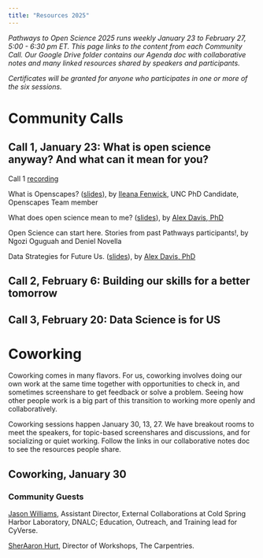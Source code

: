 ```yaml
---
title: "Resources 2025"
---
```


*Pathways to Open Science 2025 runs weekly January 23 to February 27, 5:00 - 6:30 pm ET. This page links to the content from each Community Call. Our Google Drive folder contains our Agenda doc with collaborative notes and many linked resources shared by speakers and participants.*

*Certificates will be granted for anyone who participates in one or more of the six sessions.*

# Community Calls

## Call 1, January 23: What is open science anyway? And what can it mean for you?

Call 1 [recording](https://drive.google.com/file/d/18HxO2tyoqiK2tyqerjAehE4bo_arbJAq/view?usp=drive_link)

What is Openscapes? ([slides](https://docs.google.com/presentation/d/1HSSpz6tUVGgHjJ0UIMoEd9u0h84VerjbObR5OPvCids/)), by [Ileana Fenwick](https://twitter.com/_ileanaf), UNC PhD Candidate, Openscapes Team member

What does open science mean to me? ([slides](https://docs.google.com/presentation/d/1RAEYTlaCGNJ8MnX2jeh2piWzr599cr5R/edit?usp=drive_link&ouid=117331415908654768512&rtpof=true&sd=true)), by [Alex Davis, PhD](http://www.alexandracddavis.com/)

Open Science can start here. Stories from past Pathways participants!, by Ngozi Oguguah and Deniel Novella

Data Strategies for Future Us. ([slides](https://docs.google.com/presentation/d/1MvDZ5xspJQ3BHjJbj2YDz1J6jpRYw-NPL-AvSWG-ego/)), by [Alex Davis, PhD](http://www.alexandracddavis.com/)

## Call 2, February 6: Building our skills for a better tomorrow

```{=html}
<!--- 

Speakers

-   [Aneese Williams, MSc](https://www.linkedin.com/in/aneese-williams-mps-80a846b6/), Environmental Management Systems (EMS) Coordinator, City of West Palm Beach
    -   My journey to open science ([slides](https://docs.google.com/presentation/d/1FFCBGvOmr1FpCaKK7JU0C5rpdv2oQ7_Q/))
    -   Open Science Key Terms ([slides](https://docs.google.com/presentation/d/16RbJ3S4njI22tBjrsjxzbl3Yjv1OVNKE/))
-   [LaTreese Denson, PhD](https://www.bweems.org/member-directory/latreese-s-denson-ph-d), Stock Assessment Analyst, NOAA Southeast Fisheries Science Center
-   [Antoinette Foster, PhD](https://www.ohsu.edu/racial-equity-and-inclusion-center/our-people), Director of Community Transformation, OHSU

LaTreese's and Antoinette's slides can be viewed in the recording. Aneese's slides are linked above.
--->
```

## Call 3, February 20: Data Science is for US

```{=html}
<!--- 

Speakers

-   [Alex Davis, PhD](http://www.alexandracddavis.com/), Postdoctoral Fellow, aquatic invasive species ecologist, UCLA
    -   What Open Science means to me ([slides](https://docs.google.com/presentation/d/1b3oUq-jc01HyEV_eRijPyF6qYURpcB4c/edit?usp=drive_link&ouid=117331415908654768512&rtpof=true&sd=true))
-   [SherAaron Hurt](https://carpentries.org/team/), Director of Workshops, The Carpentries
    -   Journey to Open Science ([slides](https://www.canva.com/design/DAF9jeVCeTI/MR1bstUE6kgZPS8M0H2EKw))
-   [Justin Rice, PhD](https://www.nasa.gov/image-article/deputy-manager-justin-rice/), Deputy Manager of the ESDIS Science Systems Development Office, NASA's Goddard Space Flight Center
-   [Dawn Wright, PhD](https://twitter.com/deepseadawn), Chief Scientist, Environmental Systems Research Institute (ESRI)
--->
```

# Coworking

Coworking comes in many flavors. For us, coworking involves doing our own work at the same time together with opportunities to check in, and sometimes screenshare to get feedback or solve a problem. Seeing how other people work is a big part of this transition to working more openly and collaboratively.

Coworking sessions happen January 30, 13, 27. We have breakout rooms to meet the speakers, for topic-based screenshares and discussions, and for socializing or quiet working. Follow the links in our collaborative notes doc to see the resources people share.

## Coworking, January 30

### Community Guests

[Jason Williams](https://jasonjwilliamsny.github.io/profile/), Assistant Director, External Collaborations at Cold Spring Harbor Laboratory, DNALC; Education, Outreach, and Training lead for CyVerse.

[SherAaron Hurt](https://carpentries.org/team/), Director of Workshops, The Carpentries.
